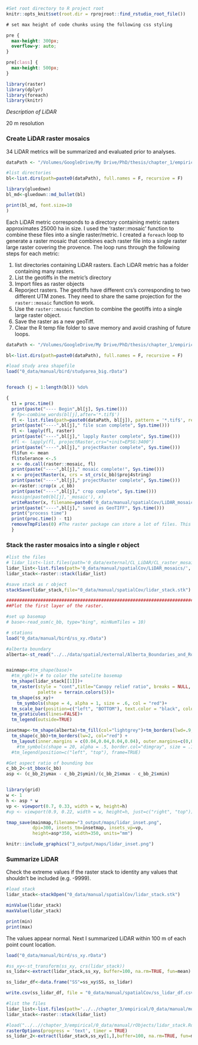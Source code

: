 ```r
#Set root directory to R project root
knitr::opts_knit$set(root.dir = rprojroot::find_rstudio_root_file())
```



```css
# set max height of code chunks using the following css styling

pre {
  max-height: 300px;
  overflow-y: auto;
}

pre[class] {
  max-height: 500px;
}
```


```r
library(raster)
library(dplyr)
library(foreach)
library(knitr)
```



*Description of LiDAR*

20 m resolution 

### Create LiDAR raster mosaics {-}

34 LiDAR metrics will be summarized and evaluated prior to analyses.

```r
dataPath <- "/Volumes/GoogleDrive/My Drive/PhD/thesis/chapter_1/empirical/0_data/external/CL_LiDAR/grid_metrics_surfaces"

#list directories
bl<-list.dirs(path=paste0(dataPath), full.names = F, recursive = F)

library(gluedown)
bl_md<-gluedown::md_bullet(bl)

print(bl_md, font.size=10
)
```



Each LiDAR metric corresponds to a directory containing metric rasters approximates 25000 ha in size. I used the 'raster::mosaic' function to combine these files into a single raster/metric. I created a `foreach` loop to generate a raster mosaic that combines each raster file into a single raster large raster covering the provence. The loop runs through the following steps for each metric:

1. list directories containing LiDAR rasters. Each LiDAR metric has a folder containing many rasters. 
2. List the geotiffs in the metric's directory
3. Import files as raster objects
4. Reporject rasters. The geotiffs have different crs's corresponding to two different UTM zones. They need to share the same projection for the `raster::mosaic` function to work.
5. Use the `raster::mosaic` function to combine the geotiffs into a single large raster object.
6. Save the raster as a new geoTiff. 
7. Clear the R temp file folder to save memory and avoid crashing of future loops. 


```r

dataPath <- "/Volumes/GoogleDrive/My Drive/PhD/thesis/chapter_1/empirical/0_data/external/CL_LiDAR/grid_metrics_surfaces/"

bl<-list.dirs(path=paste0(dataPath), full.names = F, recursive = F)

#load study area shapefile
load("0_data/manual/bird/studyarea_big.rData")


foreach (j = 1:length(bl)) %do%

{ 
  t1 = proc.time()
  print(paste("---- Begin",bl[j], Sys.time()))
  # fp<-combine_words(bl[j],after='*.tif$')
  fl <- list.files(path=paste0(dataPath, bl[j]), pattern = '*.tif$', recursive = T, full.names = T)
  print(paste("----",bl[j]," file scan complete", Sys.time()))
  fl <- lapply(fl, raster)
  print(paste("----",bl[j]," lapply Raster complete", Sys.time()))
  #fl <- lapply(fl, projectRaster,crs="+init=EPSG:3400")
  print(paste("----",bl[j]," projectRaster complete", Sys.time()))
  fl$fun <- mean
  fl$tolerance <-.5
  x <- do.call(raster::mosaic, fl)
  print(paste("----",bl[j]," mosaic complete!", Sys.time()))
  x <- projectRaster(x, crs = st_crs(c_bb)$proj4string)
  print(paste("----",bl[j]," projectRaster complete", Sys.time()))
  x<-raster::crop(x ,c_bb)
  print(paste("----",bl[j]," crop complete", Sys.time()))
  #assign(paste0(bl[j],'_mosaic'), x)
  writeRaster(x, filename=paste0('0_data/manual/spatialCov/LiDAR_mosaics/',bl[j]), format="GTiff",  overwrite=T) 
  print(paste("----",bl[j]," saved as GeoTIFF", Sys.time()))
  print("process time")
  print(proc.time() - t1)
  removeTmpFiles(0) #The raster package can store a lot of files. This removes any temp raster files generated   during the loop
  }
```


### Stack the raster mosaics into a single r object {-}


```r
#list the files
# lidar_list<-list.files(path='0_data/external/CL_LiDAR/CL_raster_mosaics/', pattern = "*.tif$", full.names = TRUE)
lidar_list<-list.files(path='0_data/manual/spatialCov/LiDAR_mosaics/', pattern = "*.tif$", full.names = TRUE)
lidar_stack<-raster::stack(lidar_list)

#save stack as r object
stackSave(lidar_stack,file="0_data/manual/spatialCov/lidar_stack.stk")

##############################################################################
##Plot the first layer of the raster.

#set up basemap
# base<-read_osm(c_bb, type="bing", minNumTiles = 10)

# stations
load("0_data/manual/bird/ss_xy.rData")

#alberta boundary
alberta<-st_read("../../data/spatial/external/Alberta_Boundaries_and_Roads/Alberta/Alberta.shp")


mainmap<-#tm_shape(base)+
  #tm_rgb()+ # to color the satelite basemap
  tm_shape(lidar_stack[[1]])+
  tm_raster(style = "cont",title="Canopy relief ratio", breaks = NULL,
            palette = terrain.colors(5))+
  tm_shape(ss_xy)+
    tm_symbols(shape = 4, alpha = 1, size = .6, col = "red")+
  tm_scale_bar(position=c("left", "BOTTOM"), text.color = "black", color.light="lightgrey")+
  tm_graticules(lines=FALSE)+
  tm_legend(outside=TRUE)

insetmap<-tm_shape(alberta)+tm_fill(col="lightgrey")+tm_borders(lwd=.9, col="black")+
  tm_shape(c_bb)+tm_borders(lw=2, col="red") +
  tm_layout(inner.margins = c(0.04,0.04,0.04,0.04), outer.margins=c(0,0,0,0), bg.color="transparent", frame = FALSE)
    #tm_symbols(shape = 20, alpha = .5, border.col="dimgray", size = .1, col = "black")
  #tm_legend(position=c("left", "top"), frame=TRUE)

#Get aspect ratio of bounding box
c_bb_2<-st_bbox(c_bb)
asp <- (c_bb_2$ymax - c_bb_2$ymin)/(c_bb_2$xmax - c_bb_2$xmin)


library(grid)
w <- 1
h <- asp * w
vp <- viewport(0.7, 0.33, width = w, height=h)
#vp <- viewport(0.9, 0.22, width = w, height=h, just=c("right", "top"))

tmap_save(mainmap,filename="3_output/maps/lidar_inset.png",
          dpi=300, insets_tm=insetmap, insets_vp=vp,
          height=asp*350, width=350, units="mm")
```

```r
knitr::include_graphics("3_output/maps/lidar_inset.png")
```

### Summarize LiDAR

Check the extreme values if the raster stack to identity any values that shouldn't be included (e.g. -9999).

```r
#load stack
lidar_stack<-stackOpen("0_data/manual/spatialCov/lidar_stack.stk")

minValue(lidar_stack)
maxValue(lidar_stack)

print(min)
print(max)
```
 The values appear normal. Next I summarized LiDAR within 100 m of each point count location.

```r
load("0_data/manual/bird/ss_xy.rData")

#ss_xy<-st_transform(ss_xy, crs(lidar_stack))
ss_lidar<-extract(lidar_stack,ss_xy, buffer=100, na.rm=TRUE, fun=mean) 

ss_lidar_df<-data.frame("SS"=ss_xy$SS, ss_lidar)

write.csv(ss_lidar_df, file = "0_data/manual/spatialCov/ss_lidar_df.csv")
```



```r
#list the files
lidar_list<-list.files(path='../../chapter_3/empirical/0_data/manual/mosaics/', pattern = "*.tif$", full.names = TRUE)
lidar_stack<-raster::stack(lidar_list)

#load("../..//chapter_3/empirical/0_data/manual/rObjects/lidar_stack.Rdata")
rasterOptions(progress = 'text', timer = TRUE)
ss_lidar_2<-extract(lidar_stack,ss_xy[1,],buffer=100, na.rm=TRUE, fun=mean) 

```


